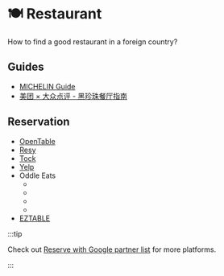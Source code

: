 
# 🍽️ Restaurant

How to find a good restaurant in a foreign country?

## Guides

- [<Country iso="fr" name={false} /> MICHELIN Guide](https://guide.michelin.com/)
- [<Country iso="cn" name={false} /> 美团 × 大众点评 - 黑珍珠餐厅指南](https://awp.meituan.com/meis/meishi-talos-h5/blackpearl-board/main.html)

## Reservation

- [OpenTable](https://www.opentable.com/)
- [Resy](https://resy.com/)
- [Tock](https://www.exploretock.com/)
- [Yelp](https://www.yelp.com/)
- Oddle Eats
  - [<Country iso="sg" name={false} />](https://eats.oddle.me/)
  - [<Country iso="tw" name={false} />](https://tw-eats.oddle.me/)
  - [<Country iso="my" name={false} />](https://my-eats.oddle.me/)
  - [<Country iso="hk" name={false} />](https://hk-eats.oddle.me/)
- [<Country iso="tw" name={false} /> EZTABLE](https://tw.eztable.com/)

:::tip

Check out [Reserve with Google partner list](https://www.google.com/maps/reserve/partners) for more platforms.

:::
